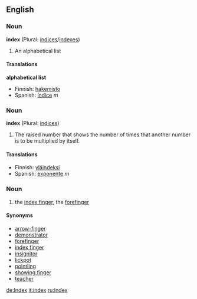 ==English==

===Noun===
'''index''' (Plural: [[indices]]/[[indexes]])

#An alphabetical list


====Translations====
'''alphabetical list'''
*Finnish: [[hakemisto]]
*Spanish: [[índice]] ''m''

===Noun===
'''index''' (Plural: [[indices]])

#The raised number that shows the number of times that another number is to be multiplied by itself.

====Translations====
*Finnish: [[yläindeksi]]
*Spanish: [[exponente]] ''m''

===Noun===
# the [[index finger]], the [[forefinger]]
====Synonyms====
*[[arrow-finger]]
*[[demonstrator]]
*[[forefinger]]
*[[index finger]]
*[[insignitor]]
*[[lickpot]]
*[[pointling]]
*[[showing finger]]
*[[teacher]]

[[de:Index]]
[[it:index]]
[[ru:Index]]